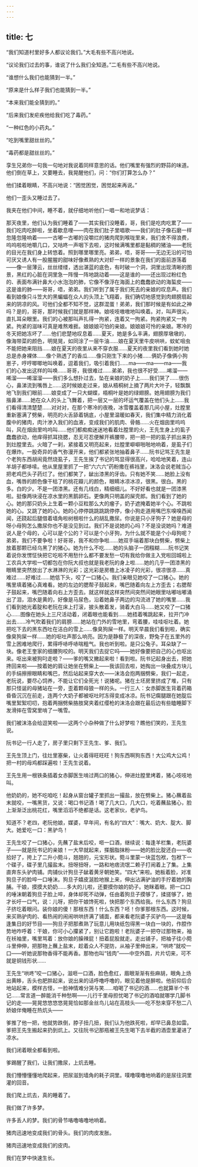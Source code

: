```yaml
---
---
---
```

title: 七
---




“我们知道村里好多人都议论我们。”大毛有些不高兴地说。

“议论我们过去的事，谁说了什么我们全知道。”二毛有些不高兴地说。

“谁想什么我们也能猜到一半。”

“原来是什么样子我们也能猜到一半。”

“本来我们能全猜到的。”

“后来我们发疟疾他给我们吃了毒药。”

“一种红色的小药丸。”

“吃到嘴里甜丝丝的。”

“毒药都是甜丝丝的。”

孪生兄弟你一句我一句地对我说着同样意思的话。他们嘴里有强烈的野蒜的味道。他们倒在草上，又要睡去，我晃醒他们，问：“你们打算怎么办？”

他们揉着眼睛，不高兴地说：“困觉困觉，困觉起来再说。”

他们一歪头又睡过去了。

我夹在他们中间，睡不着，就仔细地听他们一唱一和地说梦话：

那天夜里，他们认为我们睡着了——其实我们没睡着，哥，我们是吃肉吃累了——我们吃肉吃醉啦，坐着歇息哩——肉在我们肚子里唱歌——我们的肚子像石磨一样忽隆忽隆响着——一古嘟一古嘟的没嚼烂的猪肉爬到喉咙里来，我们舍不得浪费，呜呜啦啦地嚼几口，又咕咚一声咽下去啦，这时候满嘴里都是黏稠的猪油——老阮的目光在我们身上转悠着。照到哪里哪里亮。弟弟，唔，哥哥——无边无沿的可怕可厌又诱人有一股腥腥的甜味好像煮熟的大对虾一样的景象在我们的面前游荡着——像一层薄云，丝丝缕缕，透出湛蓝的底色，有时破一个洞，洞里出现清晰的图景，黑红的心脏在洞里急一阵慢一阵地跳动着——这是谁的——还出现过粉红色的、表面布满针鼻大小水泡泡的肺，它像不像浮在海面上的蠢蠢欲动的海蜇皮——这是谁的肺——哥哥，唔，弟弟。我们听到了属于我们死去的亲娘的叹息声。我们看到娘像只斗笠大的黑蝙蝠在众人的头顶上飞翔着，我们确切地感觉到肉翅膀扇起来的阴凉的风。可他们全都不知不觉，这群混蛋！弟弟，我们那时候是有如此之神吗？是的，哥哥，那时候我们就是那样神。娘吱吱嗷嗷地叫唤着。对，叫声很尖，直扎耳朵眼里。我们的心被那叫声扎得一拘紧，连着又一拘紧。拘紧拘紧又一拘紧。拘紧的滋味可真是难熬难捱。娘娘娘可怕的亲娘。娘娘娘可怜的亲娘。寒冷的冬天把她冻坏了……他们悲楚地叹息着……夏天，她是多么丰满，翅膀厚墩墩的，像海带菜的颜色，明晃晃，如同涂了一层牛油……娘在夏天里牛皮哄哄，蚊虻咀虫不能把她来阻挡……娘在夏天的夜里从来不穿衣服……夏天的夜里我们看到她时她总是赤身裸体……像个熟透了的香瓜……像只刚生下来的小猪……俩奶子像俩小狗崽子，哼哼唧唧地叫唤着，逗着我们，吸引着我们……ma——ma——ma——我们的心发出这样的叫唤……哥哥，我很难过……弟弟，我也很不好受……唏溜——唏溜——唏溜溜——我们多么想扑过去，坠在亲娘的奶子上……我们哭了……很伤心，鼻涕流到嘴唇上……这时候娘走过来，娘从梧桐树上摘了两片大叶子，轻飘飘地飞到我们眼前……娘变成了一只大蝴蝶，梧桐叶是她的绿翅膀。她用翅膀为我们揩鼻涕……她在众人的头上飞舞着，把一层又一层的坏运气覆盖在他们头上……我们看得清清楚楚……对对对，在那个寒冷的夜晚，冰雪覆盖着那几间小屋，灶膛里重新塞满了劈柴，明亮的火舌舔着锅底，小屋里温暖如春天，我们集中精力消化着腹中的猪肉，肉汁渗入我们的血液，变成我们的肌肉、骨骼……火在烟囱里呜呜叫，风在烟囱里呜呜叫……他们都痴痴迷迷地看着灶膛里的火，王先生身上的虱子蠢蠢欲动，他痒得抓耳挠腮，忍无可忍便解开裤腰带，把一把一把的虱子抓出来扔到灶膛里去。火暗了一刹，紧接着又明亮起来，灶膛里噼噼啪啪地响着，是虱子们在爆炸。一股奇异的香气弥漫开来，他们都紧张地抽着鼻子……阮书记骂王先生是个老狗东西胡闹竟然烧虱子，王先生挨了书记的骂显得很高兴，哈哈地笑着，连山羊胡子都哆嗦。他从里屋里抓了一把“六六六”药粉撒在裤裆里，沫洛会说老贼当心把老鸡巴头子药烂了。他们都笑了，龇出漆黑的牙齿。只有她不笑……她脸上没有血，嘴唇的颜色像干枯了的桃花瓣儿的颜色，眼睛冰凉冰凉，很黑。很白。黑的多。白的少。不是一团漆黑。还有几线白，精细细儿。不好好看也就是一团漆黑啦。挺像两块浸在凉水里的黑鹅卵石。更像两只明盖的屎壳郎。我们看到了她的心。她的那只奶头上生着一颗小豆粒那么大的瘤子，奶子遮掩着她半个心。不跳啦她的心。又跳了她的心。她的心停停跳跳跳跳停停，像小狗走道用嘴巴东嗅嗅西闻闻，还跷起后腿借着墙角啦树根啦什么的胡乱撒尿。你说是只小牙狗子？她是母的呀小母狗怎么撒尿你也不是没见到过。我们不是说她的心吗？不是没说她吗？难道说人是个母的，心可以是个公的？可以是个小牙狗，为什么就不能是个小母狗呢？弟弟，我们不要争啦！好哥哥，我不和你争啦……她双手端着那块白劈柴，劈柴上放着那颗已经乌黑了的猪心。她为什么不吃……她的头脑子一团糨糊……阮书记笑着说你发愣怔快把它吃啦不用愁什么都不要发愁一切有我给你做主入党啦回城啦上工农兵大学啦一切都包在你阮大叔也就是我老阮的身上啦……她的几乎一团漆黑的眼睛里突然放出了水淋淋的光彩；这光彩是房檐上冰凌子的光彩，很凉很凉……真难过……好难过……她低下头，咬了一口猪心。我们亲眼见她咬了一口猪心。她的嘴里填着猪心真难看。她的左边的腮帮子鼓起来，嘴巴随着向左上方歪去；右腮帮子鼓起来，嘴巴随着向右上方歪去。就这样就这样突然间突然间她眼里咕嘟咕嘟涌出了泪，泪水是黄的，好像是马尿色，沿着她鼻子两边的沟流进了她的嘴里……我们看到她光着腚和老阮在床上打滚，披头散着发，骑着大白马……她又咬了一口猪心……图像在她头上三尺活动着，闭着眼也能看到……她捂着嘴跳起来，拉开门冲出去……冷气吹着我们的肩膀……她站在门外的雪地里，弯着腰，哇哇呕吐着。她把吃下去的黑东西吐在洁白的雪上……像臭狗屎一样。明天早晨我们看到啦，确实像臭狗屎一样……她的呕吐声那么响亮。因为是静极了的深夜，野兔子在五里外的雪上困难地爬行，累得呼哧呼哧喘粗气。我也听到啦。是只公兔子。耳朵缺了一块。像老王奎家的细腰狗咬的。明天我们去捉它吗——她好像要把自己的心也呕出来。呕出来被狗叼走啦？——爹的嘴又撇起来啦！看到啦。阮书记起身出去，把她搀回来啦——按着她的肩让她坐在劈柴上——我该回去啦，她掏出一块叠成方块儿的手绢擦擦眼睛和嘴巴，然后站起来穿大衣——沫洛会抱两捆劈柴，我们一起走，老阮说，要尽心饲养，不能让它们全死光！说猪呢。猪在土坯房里挤成了堆，只有那只怪诞的母猪站在一旁，歪着颗母狼一样的头。一行三人：女赤脚医生背着药箱昏昏沉沉在前走，连两个大奶子都被呕吐时冻得变成冰凉。阮书记瘸腿跟在她腚后嘴里絮絮叨叨，抱着两捆劈柴胳肢窝夹着红缨枪的沫洛会跟在最后边有些瞌睡脚下发滑摔在雪窝里啃了一嘴雪。

我们被沫洛会给逗笑啦——这两个小杂种做了什么好梦啦？瞧他们笑的，王先生说。

阮书记一行人走了，房子里只剩下王先生、爹、我们。

王先生顶上门，往灶里塞柴，让火着得旺旺旺！狗东西啊狗东西！大公鸡大公鸡！把一村的母鸡都踩遍啦！王先生说着。

王先生用一根铁条插着女赤脚医生啃过两口的猪心，伸进灶膛里烤着，猪心吱吱地叫。

他奶奶的，她不吃咱吃！起身从窗台罐子里抓出一撮盐，放在劈柴上。猪心蘸着盐末就咬，一嘴黑货，又说：喝口书记酒！喝了几大口，几大口，吃着蘸盐猪心，脸上渐渐泛出桃花红，嘴里滔滔不绝都是话。这老家伙，老驴鸟。

知道不？老四，老阮他娘，媒婆，早年间，有名的“四大”：嘴大、奶大、腚大、脚大。她爱吃一口：黑驴鸟！

王先生咬了一口猪心，先蘸了盐末后咬，咂一口酒，继续说：每逢羊栏集，老阮婆子——就是阮书记的亲娘！一大早就起来，搽胭脂抹粉——她的脸比腚还白——收拾好了，挎上了二升小箢斗，翘翘的，元宝形状。箢斗里蒙一块蓝包袱，包袱下一个碟子，碟子里几撮盐末。扭呀扭呀，一路和地痞流氓二赖子打闹着上了集。上集直奔东头驴肉铺。肉铺伙计狗旦子龇着黄牙朝她笑。“四大”来啦。她板着脸，对准狗旦子的脸啐一口唾沫。狗旦子嬉皮涎脸地猴上来，伸出沾满驴油的手拧着她的胸脯。干娘，摸摸大奶奶……多大的儿啦，还要摸你娘的奶子。她眯着眼。把一口口的唾沫朝着狗旦子脸上啐，身体却死不动弹，任由着狗旦子摸够了，揉搓够了，她才长吁一口气，说：儿呀，把你干娘馋死啦，快把那个东西给我。什么东西？狗旦子挤圪着眼问。装你娘的傻！那根东西！什么东西？呸！你爹那根东西。这时候，来买熟驴肉的、看热闹的闹闹哄哄挤满了铺面，都来看老阮婆子买驴鸟——这是每逢集日的好节目——狗旦子把那煮熟了玩意儿用块纸包得黑一块白一块的，作腔作势地咋呼着：干娘，你可小心攥紧了，别让它跑啦！老阮婆子一把夺过那物来，袖在袄袖里，嘴里骂着：放你娘的臊辣屁！扭着屁股就走。走出铺子，把袖子往小箢斗里伸伸，把那物上蘸上盐末，趁着众人不提防，从袖子里伸出来，“哄咚”就咬一口——听她说那物香得不能再香。那物也叫“钱肉”——中空外圆，片片切来，可不就是铜钱形状……

王先生“哄咚”咬一口猪心，滋咂一口酒，脸色愈红，眉眼渐渐有些麻胡，眼角上炀出黄眵，舌头也肥胖起来，说出来的话呼噜呼噜的，眼见着他是醉啦。他前仰后合地站起来，模样古怪，一脸神情难分哭与笑……咱喝了书记的酒……也就算半个书记……常言道一醉能消千种愁啊——儿行千里母担忧喝了书记的酒咱就哪学几脚书记的走——晃晃悠悠悠悠晃晃恰如那金丝鸟儿站在高枝头——吃不愁来穿不愁二八娇娘伴俺睡在热炕头——

爹推了他一把，他就势跌倒，脖子扭几扭，我们认为他跌死啦，却早已鼻息如雷。爹把王先生搬起来扔到炕上。又往阮书记那瓶被王先生喝下去半截的酒壶里灌进了凉水。

我们闭着眼全都看到啦。

爹踢醒了我们，让我们撒尿，上炕去睡。

我们懵懵懂懂地爬起来，把尿滋到墙角的耗子洞里。噗噜噗噜地响着的是尿往洞里灌的回音。

我们爬上炕去，真的睡着了。

我们做了许多梦。

许多丢人的梦。我们的骨节咯噜咯噜地响着。

猪肉迅速地变成我们的骨头。我们的肉皮发胀。

猪肉迅速地变成我们的皮肉。

我们在梦中快速生长。